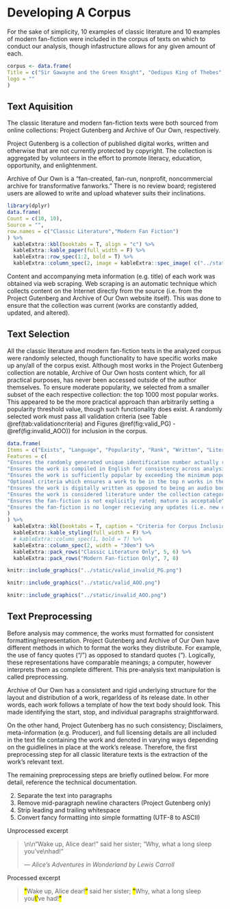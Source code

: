 # Developing A Corpus
For the sake of simplicity, 10 examples of classic literature and 10 examples of modern fan-fiction were included in the corpus of texts on which to conduct our analysis, though infastructure allows for any given amount of each.

```r
corpus <- data.frame(
Title = c("Sir Gawayne and the Green Knight", "Oedipus King of Thebes", "The Secret Garden", "The Story of the Three Little Pigs", "The Painted Veil", "The Extraordinary Adventures of Arsène Lupin, Gentleman-Burglar", "The Way of the World", "Struwwelpeter: Merry Stories and Funny Pictures", "The Big Trip Up Yonder", "Aurora Leigh"),
logo = ""
)
```


## Text Aquisition
The classic literature and modern fan-fiction texts were both sourced from online collections: Project Gutenberg and Archive of Our Own, respectively. 

Project Gutenberg is a collection of published digital works, written and otherwise that are not currently protected by copyright. The collection is aggregated by volunteers in the effort to promote literacy, education, opportunity, and enlightenment. 

Archive of Our Own is a "fan-created, fan-run, nonprofit, noncommercial archive for transformative fanworks." There is no review board; registered users are allowed to write and upload whatever suits their inclinations.

```r
library(dplyr)
data.frame(
Count = c(10, 10),
Source = "",
row.names = c("Classic Literature","Modern Fan Fiction")
) %>%
  kableExtra::kbl(booktabs = T, align = "c") %>%
  kableExtra::kable_paper(full_width = F) %>%
  kableExtra::row_spec(1:2, bold = T) %>%
  kableExtra::column_spec(2, image = kableExtra::spec_image( c("../static/project_gutenberg.png","../static/archive_of_our_own.png"), 200, 200))
```

Content and accompanying meta information (e.g. title) of each work was obtained via web scraping. Web scraping is an automatic technique which collects content on the Internet directly from the source (i.e. from the Project Gutenberg and Archive of Our Own website itself). This was done to ensure that the collection was current (works are constantly added, updated, and altered).

## Text Selection
All the classic literature and modern fan-fiction texts in the analyzed corpus were randomly selected, though functionality to have specific works make up any/all of the corpus exist. Although most works in the Project Gutenberg collection are notable, Archive of Our Own hosts content which, for all practical purposes, has never been accessed outside of the author themselves. To ensure moderate popularity, we selected from a smaller subset of the each respective collection: the top 1000 most popular works. This appeared to be the more practical approach than arbitrarily setting a popularity threshold value, though such functionality does exist. A randomly selected work must pass all validation criteria (see Table \@ref(tab:validationcriteria) and Figures \@ref(fig:valid_PG) - \@ref(fig:invalid_AOO)) for inclusion in the corpus.

```r
data.frame(
Items = c("Exists", "Language", "Popularity", "Rank", "Written", "Literature", "Explicitness", "Completed"),
Features = c(
"Ensures the randomly generated unique identification number actually references a specific work in the collection",
"Ensures the work is compiled in English for consistency across analysis metrics",
"Ensures the work is sufficiently popular by exceeding the minimum popularity metric value: downloads in the last 30 days (classic literature) or total hits (fan fiction); defaultly, there is no popularity requirement",
"Optional criteria which ensures a work to be in the top n works in the entire collection based on the respective popularity metric in descending order",
"Ensures the work is digitally written as opposed to being an audio book, music sheet, picture(s), etc.",
"Ensures the work is considered literature under the collection categorization system",
"Ensures the fan-fiction is not explicitly rated; mature is acceptable",
"Ensures the fan-fiction is no longer recieving any updates (i.e. new chapter releases). This ensures that the works are more comparable across the different collections"
)
) %>%
  kableExtra::kbl(booktabs = T, caption = "Criteria for Corpus Inclusion", label = "validationcriteria") %>%
  kableExtra::kable_styling(full_width = F) %>%
  # kableExtra::column_spec(1, bold = T) %>%
  kableExtra::column_spec(2, width = "30em") %>%
  kableExtra::pack_rows("Classic Literature Only", 5, 6) %>%
  kableExtra::pack_rows("Modern Fan-fiction Only", 7, 8)
```

```r
knitr::include_graphics("../static/valid_invalid_PG.png")
```

```r
knitr::include_graphics("../static/valid_AOO.png")
```

```r
knitr::include_graphics("../static/invalid_AOO.png")
```

## Text Preprocessing
Before analysis may commence, the works must formatted for consistent formatting/representation. Project Gutenberg and Archive of Our Own have different methods in which to format the works they distribute. For example, the use of fancy quotes (“/”) as opposed to standard quotes ("). Logically, these representations have comparable meanings; a computer, however interprets them as complete different. This pre-analysis text manipulation is called preprocessing.

Archive of Our Own has a consistent and rigid underlying structure for the layout and distribution of a work, regarldess of its release date. In other words, each work follows a template of how the text body should look. This made identifying the start, stop, and individual paragraphs straightforward.

On the other hand, Project Gutenberg has no such consistency; Disclaimers, meta-information (e.g. Producer), and full licensing details are all included in the text file containing the work and denoted in varying ways depending on the guidlelines in place at the work's release. Therefore, the first preprocessing step for all classic literature texts is the extraction of the work's relevant text.

The remaining preprocessing steps are briefly outlined below. For more detail, reference the technical documentation.

2) Separate the text into paragraphs
3) Remove mid-paragraph newline characters (Project Gutenberg only)
4) Strip leading and trailing whitespace
5) Convert fancy formatting into simple formatting (UTF-8 to ASCII)

Unprocessed excerpt

> \\n\\n“Wake up, Alice dear!” said her sister; “Why, what a long sleep you’ve\\nhad!”     
>
> --- _Alice's Adventures in Wonderland by Lewis Carroll_

Processed excerpt

> <mark>\"</mark>Wake up, Alice dear!<mark>"</mark> said her sister; <mark>\"</mark>Why, what a long sleep you<mark>\\\'</mark>ve had!<mark>"</mark>
